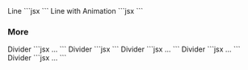 
<Demo>
	<Demo.Title>Line</Demo.Title>
	<Demo.Preview resize>
		<Divider type="line1" c="black"/>
		<Divider type="line2" c="black"/>
		<Divider type="line3" c="black"/>
	</Demo.Preview>
	<Demo.Code>
		```jsx
		<Divider type="line1" c="black"/>
		<Divider type="line2" c="black"/>
		<Divider type="line3" c="black"/>
		```
	</Demo.Code>
</Demo>

<Demo>
	<Demo.Title>Line with Animation</Demo.Title>
	<Demo.Preview resize>
		<Divider type="line1" isAnimation c="black"/>
		<Divider type="line2" isAnimation c="black"/>
		<Divider type="line3" isAnimation c="black"/>
	</Demo.Preview>
	<Demo.Code>
		```jsx
		<Divider type="line1" isAnimation c="black"/>
		<Divider type="line2" isAnimation c="black"/>
		<Divider type="line3" isAnimation c="black"/>
		```
	</Demo.Code>
</Demo>


### More
<Demo>
	<Demo.Title>Divider</Demo.Title>
	<Demo.Preview resize alignfull>
		<Box alignfull bgc="#e5e5e5" c="black">
			<Divider type="line1" c="white" position="top"/>
			<Box isFlow pY={40} pX={40}>
				<DammyText />
				<DammyText length="l" />
			</Box>
			<Divider type="line1" c="white" />
		</Box>
	</Demo.Preview>
	<Demo.Code>
		```jsx
		<Box alignfull bgc="#e5e5e5" c="black">
			<Divider type="line1" c="white" position="top"/>
			<Box isFlow pY={40} pX={40}>...</Box>
			<Divider type="line1" c="white" />
		</Box>
		```
	</Demo.Code>
</Demo>

<Demo>
	<Demo.Title>Divider</Demo.Title>
	<Demo.Preview resize alignfull>
		<Box alignfull bgc="#e5e5e5" c="black">
			<Divider type="line1" c="white" level={-2.5} position="top"/>
			<Box isFlow pY={40} pX={40}>
				<DammyText />
				<DammyText length="l" />
			</Box>
			<Divider type="line1" c="white" level={-2.5}/>
		</Box>
	</Demo.Preview>
	<Demo.Code>
		```jsx
		<Box alignfull bgc="#e5e5e5" c="black">
			<Divider type="line1" c="white" level={-2.5} position="top"/>
			<Box isFlow pY={40} pX={40}>
				<DammyText />
				<DammyText length="l" />
			</Box>
			<Divider type="line1" c="white" level={-2.5}/>
		</Box>
		```
	</Demo.Code>
</Demo>


<Demo>
	<Demo.Title>Divider</Demo.Title>
	<Demo.Preview resize alignfull>
		<Box alignfull bgc="#e5e5e5" c="black">
			<Divider type="line2" c="white" position="top"/>
			<Box isFlow pY={40} pX={40}>
				<DammyText />
				<DammyText length="l" />
			</Box>
			<Divider type="line2" c="white" />
		</Box>
	</Demo.Preview>
	<Demo.Code>
		```jsx
		<Box alignfull bgc="#e5e5e5" c="black">
			<Divider type="line2" c="white" position="top"/>
			<Box isFlow pY={40} pX={40}>...</Box>
			<Divider type="line2" c="white" />
		</Box>
		```
	</Demo.Code>
</Demo>


<Demo>
	<Demo.Title>Divider</Demo.Title>
	<Demo.Preview resize alignfull>
		<Box alignfull bgc="#e5e5e5" c="black">
			<Divider type="line3" c="white" position="top"/>
			<Box isFlow pY={40} pX={40}>
				<DammyText />
				<DammyText length="l" />
			</Box>
			<Divider type="line3" c="white" />
		</Box>
	</Demo.Preview>
	<Demo.Code>
		```jsx
		<Box alignfull bgc="#e5e5e5" c="black">
			<Divider type="line3" c="white" position="top"/>
			<Box isFlow pY={40} pX={40}>...</Box>
			<Divider type="line3" c="white" />
		</Box>
		```
	</Demo.Code>
</Demo>

<Demo>
	<Demo.Title>Divider</Demo.Title>
	<Demo.Preview resize alignfull>
		<Box alignfull bgc="#e5e5e5" c="black">
			<Divider type="line3" isAnimation c="white" position="top"/>
			<Box isFlow pY={40} pX={40}>
				<DammyText />
				<DammyText length="l" />
			</Box>
			<Divider type="line3" isAnimation c="white" />
		</Box>
	</Demo.Preview>
	<Demo.Code>
		```jsx
		<Box alignfull bgc="#e5e5e5" c="black">
			<Divider type="line3" isAnimation c="white" position="top"/>
			<Box isFlow pY={40} pX={40}>...</Box>
			<Divider type="line3" isAnimation c="white" />
		</Box>
		```
	</Demo.Code>
</Demo>
